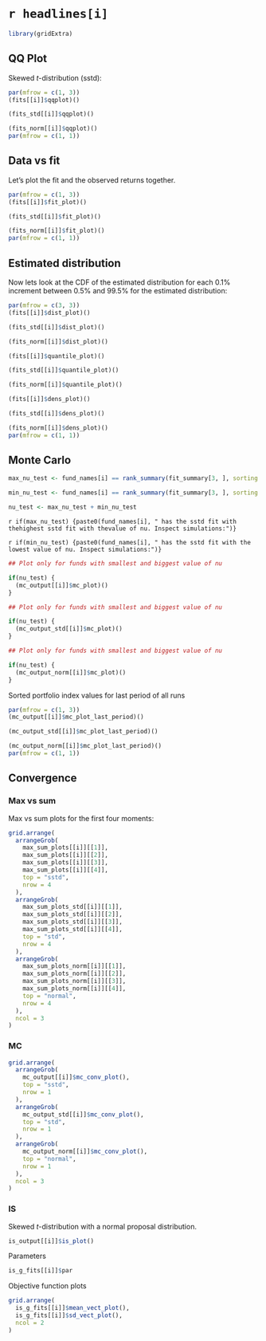# `r headlines[i]`

```r
library(gridExtra)
```


## QQ Plot

Skewed $t$-distribution (sstd):  

```r
par(mfrow = c(1, 3))
(fits[[i]]$qqplot)()

(fits_std[[i]]$qqplot)()

(fits_norm[[i]]$qqplot)()
par(mfrow = c(1, 1))
```


## Data vs fit

Let's plot the fit and the observed returns together.  

```r
par(mfrow = c(1, 3))
(fits[[i]]$fit_plot)()

(fits_std[[i]]$fit_plot)()

(fits_norm[[i]]$fit_plot)()
par(mfrow = c(1, 1))
```


## Estimated distribution

Now lets look at the CDF of the estimated distribution for each 0.1% increment between 0.5% and 99.5% for the estimated distribution:

```r
par(mfrow = c(3, 3))
(fits[[i]]$dist_plot)()

(fits_std[[i]]$dist_plot)()

(fits_norm[[i]]$dist_plot)()

(fits[[i]]$quantile_plot)()

(fits_std[[i]]$quantile_plot)()

(fits_norm[[i]]$quantile_plot)()

(fits[[i]]$dens_plot)()

(fits_std[[i]]$dens_plot)()

(fits_norm[[i]]$dens_plot)()
par(mfrow = c(1, 1))
```


## Monte Carlo



```r
max_nu_test <- fund_names[i] == rank_summary(fit_summary[3, ], sorting = "hi")[1, 2] 

min_nu_test <- fund_names[i] == rank_summary(fit_summary[3, ], sorting = "hi")[8, 2] 

nu_test <- max_nu_test + min_nu_test
```

`r if(max_nu_test) {paste0(fund_names[i], " has the sstd fit with thehighest sstd fit with thevalue of nu. Inspect simulations:")}`

`r if(min_nu_test) {paste0(fund_names[i], " has the sstd fit with the lowest value of nu. Inspect simulations:")}`

```r

## Plot only for funds with smallest and biggest value of nu

if(nu_test) {
  (mc_output[[i]]$mc_plot)()
}
```

```r

## Plot only for funds with smallest and biggest value of nu

if(nu_test) {
  (mc_output_std[[i]]$mc_plot)()
}
```

```r

## Plot only for funds with smallest and biggest value of nu

if(nu_test) {
  (mc_output_norm[[i]]$mc_plot)()
}
```


Sorted portfolio index values for last period of all runs

```r
par(mfrow = c(1, 3))
(mc_output[[i]]$mc_plot_last_period)()

(mc_output_std[[i]]$mc_plot_last_period)()

(mc_output_norm[[i]]$mc_plot_last_period)()
par(mfrow = c(1, 1))
```


## Convergence

### Max vs sum

Max vs sum plots for the first four moments:

```r
grid.arrange(
  arrangeGrob(
    max_sum_plots[[i]][[1]], 
    max_sum_plots[[i]][[2]], 
    max_sum_plots[[i]][[3]], 
    max_sum_plots[[i]][[4]],
    top = "sstd",
    nrow = 4
  ), 
  arrangeGrob(
    max_sum_plots_std[[i]][[1]], 
    max_sum_plots_std[[i]][[2]], 
    max_sum_plots_std[[i]][[3]], 
    max_sum_plots_std[[i]][[4]],
    top = "std",
    nrow = 4
  ),
  arrangeGrob(
    max_sum_plots_norm[[i]][[1]], 
    max_sum_plots_norm[[i]][[2]], 
    max_sum_plots_norm[[i]][[3]], 
    max_sum_plots_norm[[i]][[4]],
    top = "normal",
    nrow = 4
  ),
  ncol = 3
)
```




### MC

```r
grid.arrange(
  arrangeGrob(
    mc_output[[i]]$mc_conv_plot(),
    top = "sstd",
    nrow = 1
  ),
  arrangeGrob(
    mc_output_std[[i]]$mc_conv_plot(),
    top = "std",
    nrow = 1
  ),
  arrangeGrob(
    mc_output_norm[[i]]$mc_conv_plot(),
    top = "normal",
    nrow = 1
  ),
  ncol = 3
)
```


### IS

Skewed $t$-distribution with a normal proposal distribution.

```r
is_output[[i]]$is_plot()
```

Parameters

```r
is_g_fits[[i]]$par
```

Objective function plots

```r
grid.arrange(
  is_g_fits[[i]]$mean_vect_plot(),
  is_g_fits[[i]]$sd_vect_plot(),
  ncol = 2
)

```




